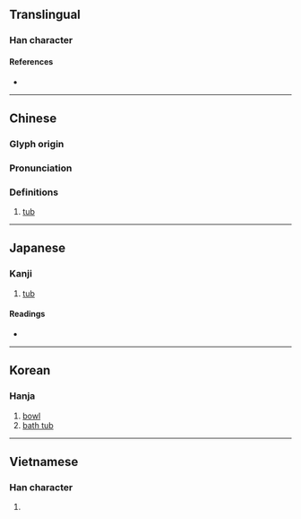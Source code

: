 {{character info/new}}
==Translingual==

===Han character===
{{Han char|rn=75|rad=木|as=03|sn=7|four=41940|canj=DMD|ids=⿰木于}}

====References====
* {{Han ref|kx=0510.200|dkj=14448|dj=0894.190|hdz=21156.130|uh=6745|ud=26437|bh=CAFD|bd=51965}}

----

==Chinese==
{{zh-forms}}

===Glyph origin===
{{Han etym}}

===Pronunciation===
{{zh-pron
|m=yú
|c=jyu1
|mc=y
|oc=y
|ma=
|cat=n
}}

===Definitions===
{{zh-hanzi}}

# [[tub]]

----

==Japanese==

===Kanji===
{{ja-kanji|grade=|rs=木03}}

# [[tub]]

====Readings====
* {{ja-readings|on=[[う]] (u)|kun=[[ゆのみ]] (yunomi)}}

----

==Korean==

===Hanja===
{{ko-hanja|hangeul=우|eumhun=|rv=u|mr=u|y=u}}

# [[bowl]]
# [[bath tub]]

----

==Vietnamese==

===Han character===
{{vi-hantu|[[vu]], [[vụ]]|rs=木03}}

# {{defn|lang=vi|sort=木03}}